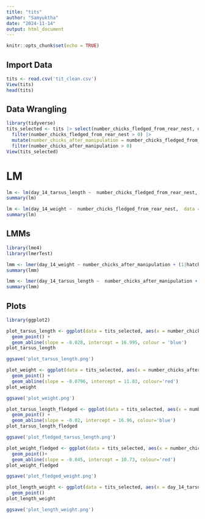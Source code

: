 ---
title: "tits"
author: "Samyuktha"
date: "2024-11-14"
output: html_document
---

```{r setup, include=FALSE}
knitr::opts_chunk$set(echo = TRUE)
```

## Import Data

```{r}
tits <- read.csv('tit_clean.csv')
View(tits)
head(tits)
```
## Data Wrangling

```{r}
library(tidyverse)
tits_selected <- tits |> select(number_chicks_fledged_from_rear_nest, day_14_tarsus_length, day_14_weight, net_rearing_manipulation, hatch_year, rear_Box) |>
  filter(number_chicks_fledged_from_rear_nest > 0) |>
  mutate(number_chicks_after_manipulation = number_chicks_fledged_from_rear_nest + net_rearing_manipulation) |>
  filter(number_chicks_after_manipulation > 0)
View(tits_selected)
```
# LM

```{r}
lm <- lm(day_14_tarsus_length ~  number_chicks_fledged_from_rear_nest,  data = tits_selected)
summary(lm)
```
```{r}
lm <- lm(day_14_weight ~  number_chicks_fledged_from_rear_nest,  data = tits_selected)
summary(lm)
```

## LMMs

```{r}
library(lme4)
library(lmerTest)

lmm <- lmer(day_14_weight ~ number_chicks_after_manipulation + (1|hatch_year) + (1|rear_Box), data = tits_selected)
summary(lmm)

```


```{r}
lmm <- lmer(day_14_tarsus_length ~  number_chicks_after_manipulation + (1|hatch_year) + (1|rear_Box), data = tits_selected)
summary(lmm)
```
## Plots

```{r}
library(ggplot2)

plot_tarsus_length <- ggplot(data = tits_selected, aes(x = number_chicks_after_manipulation, y = day_14_tarsus_length))+ 
  geom_point() +
  geom_abline(slope = -0.028, intercept = 16.995, colour = 'blue')
plot_tarsus_length

ggsave('plot_tarsus_length.png')
```

```{r}

plot_weight <- ggplot(data = tits_selected, aes(x = number_chicks_after_manipulation, y = day_14_weight))+ 
  geom_point() +
  geom_abline(slope = -0.0796, intercept = 11.03, colour='red')
plot_weight

ggsave('plot_weight.png')
```

```{r}

plot_tarsus_length_fledged <- ggplot(data = tits_selected, aes(x = number_chicks_fledged_from_rear_nest, y = day_14_tarsus_length))+ 
  geom_point() +
  geom_abline(slope = -0.02, intercept = 16.96, colour='blue')
plot_tarsus_length_fledged

ggsave('plot_fledged_tarsus_length.png')
```

```{r}

plot_weight_fledged <- ggplot(data = tits_selected, aes(x = number_chicks_fledged_from_rear_nest, y = day_14_weight))+ 
  geom_point()+
  geom_abline(slope = -0.045, intercept = 10.73, colour='red')
plot_weight_fledged

ggsave('plot_fledged_weight.png')
```

```{r}
plot_length_weight <- ggplot(data = tits_selected, aes(x = day_14_tarsus_length, y = day_14_weight))+ 
  geom_point() 
plot_length_weight

ggsave('plot_length_weight.png')
```



